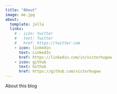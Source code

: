 ```yaml
---
title: "About"
image: me.jpg
about:
  template: jolla
  links:
    # - icon: twitter
    #   text: Twitter
    #   href: https://twitter.com
    - icon: linkedin
      text: LinkedIn
      href: https://linkedin.com/in/victorhugow
    - icon: github
      text: Github
      href: https://github.com/victorhugow
---
```


About this blog
